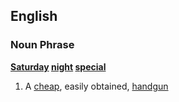 ==English==
===Noun Phrase===
{{wikipedia}}
'''[[Saturday]] [[night]] [[special]]'''
#A [[cheap]], easily obtained, [[handgun]]